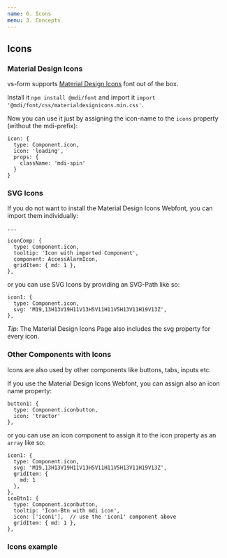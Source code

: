 ```yaml
---
name: 6. Icons
menu: 3. Concepts
---
```



## Icons

### Material Design Icons

vs-form supports [Material Design Icons](https://materialdesignicons.com/) font out of the box.

Install it `npm install @mdi/font`
and import it `import '@mdi/font/css/materialdesignicons.min.css'`.

Now you can use it just by assigning the icon-name to the `icons` property (without the mdi-prefix):

    icon: {
      type: Component.icon,
      icon: 'loading',
      props: {
        className: 'mdi-spin'
      }
    }

### SVG Icons

If you do not want to install the Material Design Icons Webfont,
you can import them individually:

    ...

    iconComp: {
      type: Component.icon,
      tooltip: 'Icon with imported Component',
      component: AccessAlarmIcon,
      gridItem: { md: 1 },
    },


or you can use SVG Icons by providing an SVG-Path like so:

    icon1: {
      type: Component.icon,
      svg: 'M19,13H13V19H11V13H5V11H11V5H13V11H19V13Z',
    },

*Tip*: The Material Design Icons Page also includes the svg property for every icon.

### Other Components with Icons

Icons are also used by other components like buttons, tabs, inputs etc.

If you use the Material Design Icons Webfont, you can assign also an icon name property:

    button1: {
      type: Component.iconbutton,
      icon: 'tractor'
    },

or you can use an icon component to assign it to the icon property as an `array` like so:

    icon1: {
      type: Component.icon,
      svg: 'M19,13H13V19H11V13H5V11H11V5H13V11H19V13Z',
      gridItem: {
        md: 1
      },
    },
    icoBtn1: {
      type: Component.iconbutton,
      tooltip: 'Icon-Btn with mdi icon',
      icon: ['icon1'],  // use the 'icon1' component above
      gridItem: { md: 1 },
    },

### Icons example

<Form schemaName={'icons'} mdi={true} />






